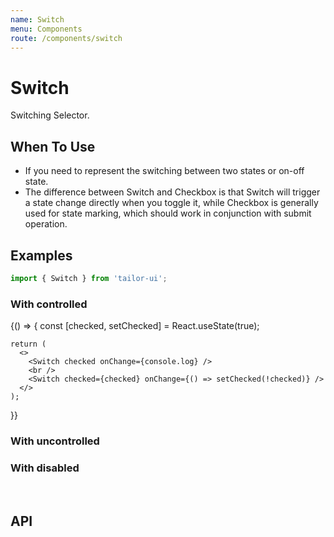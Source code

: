 ```yaml
---
name: Switch
menu: Components
route: /components/switch
---
```



# Switch

Switching Selector.

## When To Use

- If you need to represent the switching between two states or on-off state.
- The difference between Switch and Checkbox is that Switch will trigger a state change directly when you toggle it, while Checkbox is generally used for state marking, which should work in conjunction with submit operation.

## Examples

```js
import { Switch } from 'tailor-ui';
```

### With controlled

<Playground>
  {() => {
    const [checked, setChecked] = React.useState(true);

    return (
      <>
        <Switch checked onChange={console.log} />
        <br />
        <Switch checked={checked} onChange={() => setChecked(!checked)} />
      </>
    );

}}

</Playground>

### With uncontrolled

<Playground>
  <Switch defaultChecked onChange={console.log} />
</Playground>

### With disabled

<Playground>
  <Switch defaultChecked disabled />
  <br />
  <Switch defaultChecked={false} disabled />
</Playground>

## API

<PropsTable of={Switch} />
